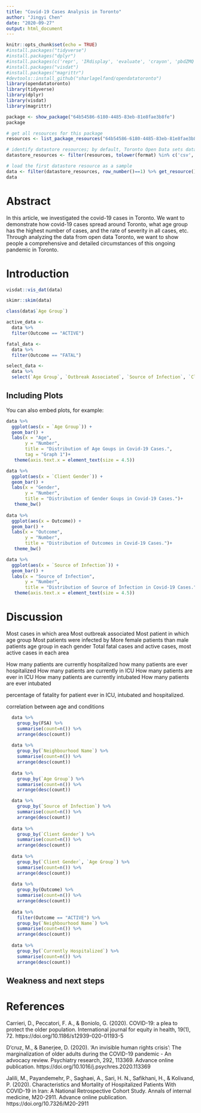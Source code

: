 ```yaml
---
title: "Covid-19 Cases Analysis in Toronto" 
author: "Jingyi Chen" 
date: "2020-09-27" 
output: html_document
---
```


```r
knitr::opts_chunk$set(echo = TRUE)
#install.packages("tidyverse")
#install.packages("dplyr")
#install.packages(c('repr', 'IRdisplay', 'evaluate', 'crayon', 'pbdZMQ', 'devtools', 'uuid', 'digest')
#install.packages("visdat")
#install.packages("magrittr")
#devtools::install_github("sharlagelfand/opendatatoronto")
library(opendatatoronto)
library(tidyverse)
library(dplyr)
library(visdat)
library(magrittr)

package <- show_package("64b54586-6180-4485-83eb-81e8fae3b8fe")
package

# get all resources for this package
resources <- list_package_resources("64b54586-6180-4485-83eb-81e8fae3b8fe")

# identify datastore resources; by default, Toronto Open Data sets datastore resource format to CSV for non-geospatial and GeoJSON for geospatial resources
datastore_resources <- filter(resources, tolower(format) %in% c('csv', 'geojson'))

# load the first datastore resource as a sample
data <- filter(datastore_resources, row_number()==1) %>% get_resource()
data

```

# Abstract
In this article, we investigated the covid-19 cases in Toronto. We want to demonstrate how covid-19 cases spread around Toronto, what age group has the highest number of cases, and the rate of severity in all cases, etc. Through analyzing the data from open data Toronto, we want to show people a comprehensive and detailed circumstances of this ongoing pandemic in Toronto.


# Introduction

```r
visdat::vis_dat(data)

skimr::skim(data)

class(data$`Age Group`)

active_data <-
  data %>% 
  filter(Outcome == "ACTIVE")

fatal_data <-
  data %>% 
  filter(Outcome == "FATAL")

select_data <-
  data %>% 
  select(`Age Group`, `Outbreak Associated`, `Source of Infection`, `Client Gender`, Outcome)

```

## Including Plots

You can also embed plots, for example:

```r

data %>%
  ggplot(aes(x = `Age Group`)) +
  geom_bar() +
  labs(x = "Age",
       y = "Number",
       title = "Distribution of Age Goups in Covid-19 Cases.",
       tag = "Graph 1")+
   theme(axis.text.x = element_text(size = 4.5))    

data %>%
  ggplot(aes(x = `Client Gender`)) +
  geom_bar() +
  labs(x = "Gender",
       y = "Number",
       title = "Distribution of Gender Goups in Covid-19 Cases.")+
   theme_bw()
  
data %>%
  ggplot(aes(x = Outcome)) +
  geom_bar() +
  labs(x = "Outcome",
       y = "Number",
       title = "Distribution of Outcomes in Covid-19 Cases.")+
   theme_bw()

data %>%
  ggplot(aes(x = `Source of Infection`)) +
  geom_bar() +
  labs(x = "Source of Infection",
       y = "Number",
       title = "Distribution of Source of Infection in Covid-19 Cases.")+
   theme(axis.text.x = element_text(size = 4.5))


```

# Discussion
Most cases in which area
Most outbreak associated
Most patient in which age group
Most patients were infected by
More female patients than male patients
age group in each gender
Total fatal cases and active cases, most active cases in each area

How many patients are currently hospitalized
how many patients are ever hospitalized
How many patients are currently in ICU
How many patients are ever in ICU
How many patients are currently intubated
How many patients are ever intubated

percentage of fatality for patient ever in ICU, intubated and hospitalized.

correlation between age and conditions
```r

  data %>%
    group_by(FSA) %>%
    summarise(count=n()) %>%
    arrange(desc(count))
   
  data %>%
    group_by(`Neighbourhood Name`) %>%
    summarise(count=n()) %>%
    arrange(desc(count))
  
  data %>%
    group_by(`Age Group`) %>%
    summarise(count=n()) %>%
    arrange(desc(count))

  data %>%
    group_by(`Source of Infection`) %>%
    summarise(count=n()) %>%
    arrange(desc(count))
  
  data %>%
    group_by(`Client Gender`) %>%
    summarise(count=n()) %>%
    arrange(desc(count))
  
  data %>%
    group_by(`Client Gender`, `Age Group`) %>%
    summarise(count=n()) %>%
    arrange(desc(count))
  
  data %>%
    group_by(Outcome) %>%
    summarise(count=n()) %>%
    arrange(desc(count))
  
  data %>%
    filter(Outcome == "ACTIVE") %>%
    group_by(`Neighbourhood Name`) %>%
    summarise(count=n()) %>%
    arrange(desc(count))
    
  data %>%
    group_by(`Currently Hospitalized`) %>%
    summarise(count=n()) %>%
    arrange(desc(count))
```
## Weakness and next steps

# References
Carrieri, D., Peccatori, F. A., & Boniolo, G. (2020). COVID-19: a plea to protect the older population. International journal for equity in health, 19(1), 72. https://doi.org/10.1186/s12939-020-01193-5

D'cruz, M., & Banerjee, D. (2020). 'An invisible human rights crisis': The marginalization of older adults during the COVID-19 pandemic - An advocacy review. Psychiatry research, 292, 113369. Advance online publication. https://doi.org/10.1016/j.psychres.2020.113369


Jalili, M., Payandemehr, P., Saghaei, A., Sari, H. N., Safikhani, H., & Kolivand, P. (2020). Characteristics and Mortality of Hospitalized Patients With COVID-19 in Iran: A National Retrospective Cohort Study. Annals of internal medicine, M20-2911. Advance online publication. https://doi.org/10.7326/M20-2911
